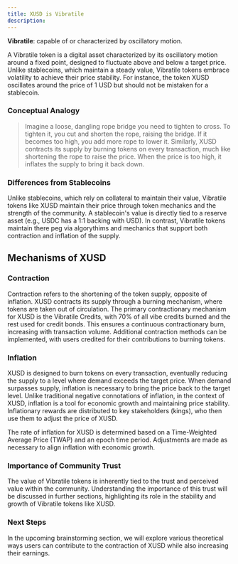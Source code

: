 ```yaml
---
title: XUSD is Vibratile
description: 
---
```




 **Vibratile**:   capable of or characterized by oscillatory motion.


A Vibratile token is a digital asset characterized by its oscillatory motion around a fixed point, designed to fluctuate above and below a target price. Unlike stablecoins, which maintain a steady value, Vibratile tokens embrace volatility to achieve their price stability. For instance, the token XUSD oscillates around the price of 1 USD but should not be mistaken for a stablecoin.


### Conceptual Analogy

>Imagine a loose, dangling rope bridge you need to tighten to cross. To tighten it, you cut and shorten the rope, raising the bridge. If it becomes too high, you add more rope to lower it. Similarly, XUSD contracts its supply by burning tokens on every transaction, much like shortening the rope to raise the price. When the price is too high, it inflates the supply to bring it back down.

### Differences from Stablecoins

Unlike stablecoins, which rely on collateral to maintain their value, Vibratile tokens like XUSD maintain their price through token mechanics and the strength of the community. A stablecoin's value is directly tied to a reserve asset (e.g., USDC has a 1:1 backing with USD). In contrast, Vibratile tokens maintain there peg via algorythims and mechanics that support both contraction and inflation of the supply.

## Mechanisms of XUSD

### Contraction
Contraction refers to the shortening of the token supply, opposite of inflation. XUSD contracts its supply through a burning mechanism, where tokens are taken out of circulation. The primary contractionary mechanism for XUSD is the Vibratile Credits, with 70% of all vibe credits burned and the rest used for credit bonds. This ensures a continuous contractionary burn, increasing with transaction volume. Additional contraction methods can be implemented, with users credited for their contributions to burning tokens.

### Inflation 
XUSD is designed to burn tokens on every transaction, eventually reducing the supply to a level where demand exceeds the target price. When demand surpasses supply, inflation is necessary to bring the price back to the target level. Unlike traditional negative connotations of inflation, in the context of XUSD, inflation is a tool for economic growth and maintaining price stability. Inflationary rewards are distributed to key stakeholders (kings), who then use them to adjust the price of XUSD.

The rate of inflation for XUSD is determined based on a Time-Weighted Average Price (TWAP) and an epoch time period. Adjustments are made as necessary to align inflation with economic growth.



### Importance of Community Trust
The value of Vibratile tokens is inherently tied to the trust and perceived value within the community. Understanding the importance of this trust will be discussed in further sections, highlighting its role in the stability and growth of Vibratile tokens like XUSD.

### Next Steps
In the upcoming brainstorming section, we will explore various theoretical ways users can contribute to the contraction of XUSD while also increasing their earnings.
